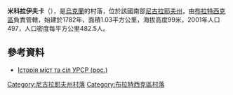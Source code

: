 {{coord|47|47|40|N|31|28|24|E|scale:100000|display=title}}

'''米科拉伊夫卡'''（{{lang-uk|Миколаївка}}），是[[烏克蘭|烏克蘭]]的村落，位於該國南部[[尼古拉耶夫州|尼古拉耶夫州]]，由[[布拉特西克區|布拉特西克區]]負責管轄，始建於1782年，面積1.03平方公里，海拔高度99米，2001年人口497，人口密度每平方公里482.5人。

==參考資料==
* [http://www.igsu.org.ua/Nikolaevskaja.obl/Bratskij.rajon/Nikolaevka.html Історія міст та сіл УРСР (рос.)]{{dead link|date=2018年1月 |bot=InternetArchiveBot |fix-attempted=yes }}

[[Category:尼古拉耶夫州村落|Category:尼古拉耶夫州村落]]
[[Category:布拉特西克區村落|Category:布拉特西克區村落]]


{{Mykolaiv-geo-stub}}